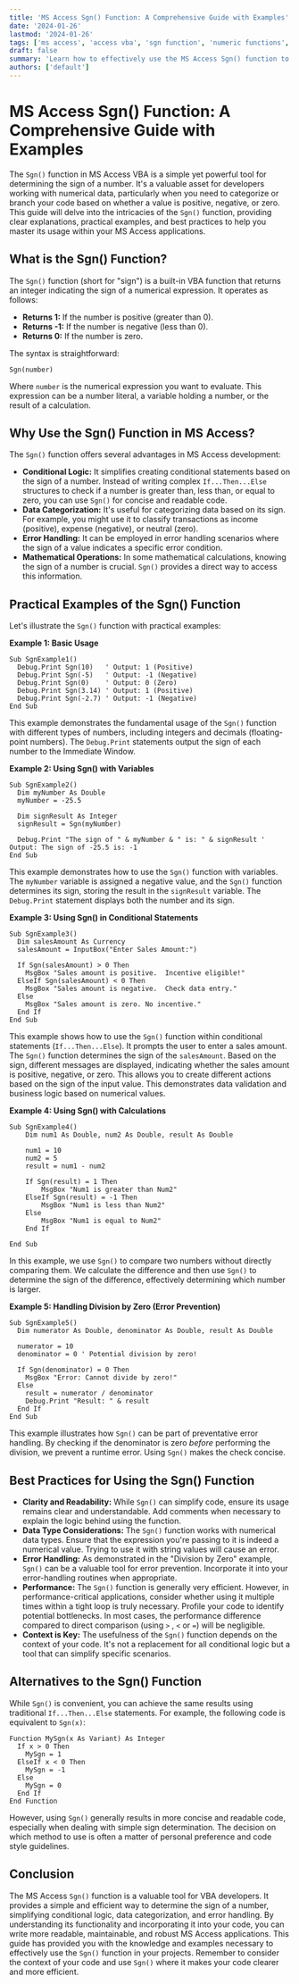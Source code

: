 ```yaml
---
title: 'MS Access Sgn() Function: A Comprehensive Guide with Examples'
date: '2024-01-26'
lastmod: '2024-01-26'
tags: ['ms access', 'access vba', 'sgn function', 'numeric functions', 'vba tutorial', 'database development', 'sign function', 'vba code examples']
draft: false
summary: 'Learn how to effectively use the MS Access Sgn() function to determine the sign of a number. This comprehensive guide provides detailed explanations, practical examples, and helpful tips for developers.'
authors: ['default']
---
```


# MS Access Sgn() Function: A Comprehensive Guide with Examples

The `Sgn()` function in MS Access VBA is a simple yet powerful tool for determining the sign of a number. It's a valuable asset for developers working with numerical data, particularly when you need to categorize or branch your code based on whether a value is positive, negative, or zero. This guide will delve into the intricacies of the `Sgn()` function, providing clear explanations, practical examples, and best practices to help you master its usage within your MS Access applications.

## What is the Sgn() Function?

The `Sgn()` function (short for "sign") is a built-in VBA function that returns an integer indicating the sign of a numerical expression.  It operates as follows:

*   **Returns 1:** If the number is positive (greater than 0).
*   **Returns -1:** If the number is negative (less than 0).
*   **Returns 0:** If the number is zero.

The syntax is straightforward:

```vba
Sgn(number)
```

Where `number` is the numerical expression you want to evaluate. This expression can be a number literal, a variable holding a number, or the result of a calculation.

## Why Use the Sgn() Function in MS Access?

The `Sgn()` function offers several advantages in MS Access development:

*   **Conditional Logic:** It simplifies creating conditional statements based on the sign of a number. Instead of writing complex `If...Then...Else` structures to check if a number is greater than, less than, or equal to zero, you can use `Sgn()` for concise and readable code.
*   **Data Categorization:** It's useful for categorizing data based on its sign.  For example, you might use it to classify transactions as income (positive), expense (negative), or neutral (zero).
*   **Error Handling:** It can be employed in error handling scenarios where the sign of a value indicates a specific error condition.
*   **Mathematical Operations:**  In some mathematical calculations, knowing the sign of a number is crucial. `Sgn()` provides a direct way to access this information.

## Practical Examples of the Sgn() Function

Let's illustrate the `Sgn()` function with practical examples:

**Example 1: Basic Usage**

```vba
Sub SgnExample1()
  Debug.Print Sgn(10)   ' Output: 1 (Positive)
  Debug.Print Sgn(-5)   ' Output: -1 (Negative)
  Debug.Print Sgn(0)    ' Output: 0 (Zero)
  Debug.Print Sgn(3.14) ' Output: 1 (Positive)
  Debug.Print Sgn(-2.7) ' Output: -1 (Negative)
End Sub
```

This example demonstrates the fundamental usage of the `Sgn()` function with different types of numbers, including integers and decimals (floating-point numbers).  The `Debug.Print` statements output the sign of each number to the Immediate Window.

**Example 2: Using Sgn() with Variables**

```vba
Sub SgnExample2()
  Dim myNumber As Double
  myNumber = -25.5

  Dim signResult As Integer
  signResult = Sgn(myNumber)

  Debug.Print "The sign of " & myNumber & " is: " & signResult ' Output: The sign of -25.5 is: -1
End Sub
```

This example demonstrates how to use the `Sgn()` function with variables.  The `myNumber` variable is assigned a negative value, and the `Sgn()` function determines its sign, storing the result in the `signResult` variable.  The `Debug.Print` statement displays both the number and its sign.

**Example 3: Using Sgn() in Conditional Statements**

```vba
Sub SgnExample3()
  Dim salesAmount As Currency
  salesAmount = InputBox("Enter Sales Amount:")

  If Sgn(salesAmount) > 0 Then
    MsgBox "Sales amount is positive.  Incentive eligible!"
  ElseIf Sgn(salesAmount) < 0 Then
    MsgBox "Sales amount is negative.  Check data entry."
  Else
    MsgBox "Sales amount is zero. No incentive."
  End If
End Sub
```

This example shows how to use the `Sgn()` function within conditional statements (`If...Then...Else`).  It prompts the user to enter a sales amount.  The `Sgn()` function determines the sign of the `salesAmount`. Based on the sign, different messages are displayed, indicating whether the sales amount is positive, negative, or zero. This allows you to create different actions based on the sign of the input value. This demonstrates data validation and business logic based on numerical values.

**Example 4: Using Sgn() with Calculations**

```vba
Sub SgnExample4()
    Dim num1 As Double, num2 As Double, result As Double

    num1 = 10
    num2 = 5
    result = num1 - num2

    If Sgn(result) = 1 Then
        MsgBox "Num1 is greater than Num2"
    ElseIf Sgn(result) = -1 Then
        MsgBox "Num1 is less than Num2"
    Else
        MsgBox "Num1 is equal to Num2"
    End If

End Sub
```

In this example, we use `Sgn()` to compare two numbers without directly comparing them. We calculate the difference and then use `Sgn()` to determine the sign of the difference, effectively determining which number is larger.

**Example 5: Handling Division by Zero (Error Prevention)**

```vba
Sub SgnExample5()
  Dim numerator As Double, denominator As Double, result As Double

  numerator = 10
  denominator = 0 ' Potential division by zero!

  If Sgn(denominator) = 0 Then
    MsgBox "Error: Cannot divide by zero!"
  Else
    result = numerator / denominator
    Debug.Print "Result: " & result
  End If
End Sub
```

This example illustrates how `Sgn()` can be part of preventative error handling.  By checking if the denominator is zero *before* performing the division, we prevent a runtime error.  Using `Sgn()` makes the check concise.

## Best Practices for Using the Sgn() Function

*   **Clarity and Readability:** While `Sgn()` can simplify code, ensure its usage remains clear and understandable.  Add comments when necessary to explain the logic behind using the function.
*   **Data Type Considerations:** The `Sgn()` function works with numerical data types.  Ensure that the expression you're passing to it is indeed a numerical value. Trying to use it with string values will cause an error.
*   **Error Handling:**  As demonstrated in the "Division by Zero" example, `Sgn()` can be a valuable tool for error prevention.  Incorporate it into your error-handling routines when appropriate.
*   **Performance:**  The `Sgn()` function is generally very efficient.  However, in performance-critical applications, consider whether using it multiple times within a tight loop is truly necessary.  Profile your code to identify potential bottlenecks. In most cases, the performance difference compared to direct comparison (using `>` , `<` or `=`) will be negligible.
*   **Context is Key:** The usefulness of the `Sgn()` function depends on the context of your code.  It's not a replacement for all conditional logic but a tool that can simplify specific scenarios.

## Alternatives to the Sgn() Function

While `Sgn()` is convenient, you can achieve the same results using traditional `If...Then...Else` statements.  For example, the following code is equivalent to `Sgn(x)`:

```vba
Function MySgn(x As Variant) As Integer
  If x > 0 Then
    MySgn = 1
  ElseIf x < 0 Then
    MySgn = -1
  Else
    MySgn = 0
  End If
End Function
```

However, using `Sgn()` generally results in more concise and readable code, especially when dealing with simple sign determination. The decision on which method to use is often a matter of personal preference and code style guidelines.

## Conclusion

The MS Access `Sgn()` function is a valuable tool for VBA developers. It provides a simple and efficient way to determine the sign of a number, simplifying conditional logic, data categorization, and error handling. By understanding its functionality and incorporating it into your code, you can write more readable, maintainable, and robust MS Access applications. This guide has provided you with the knowledge and examples necessary to effectively use the `Sgn()` function in your projects. Remember to consider the context of your code and use `Sgn()` where it makes your code clearer and more efficient.